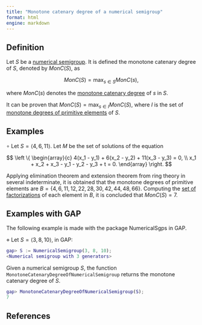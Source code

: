 ```yaml
---
title: "Monotone catenary degree of a numerical semigroup"
format: html
engine: markdown
---
```


<!-- -->

## Definition

Let $S$ be a [numerical semigroup](../Basic-concepts/Numerical-semigroup.qmd). It is defined the monotone catenary degree of $S$, denoted by $MonC(S)$, as

$$
MonC(S) = \max_{s \in S} MonC(s),
$$

where $MonC(s)$ denotes the [monotone catenary degree](Monotone-catenary-degree-element.qmd) of $s$ in $S$.

It can be proven that $MonC(S) = \max_{s \in I} MonC(S)$, where $I$ is the set of [monotone degrees of primitive elements](../Basic-concepts/Degree-of-a-primitive-element.qmd) of $S$.

## Examples

$\circ$ Let $S = \langle 4, 6, 11 \rangle$. Let $M$ be the set of solutions of the equation

$$
\left \{ \begin{array}{c}
  4(x_1 - y_1) + 6(x_2 - y_2) + 11(x_3 - y_3) = 0, \\
  x_1 + x_2 + x_3 - y_1 - y_2 - y_3 + t = 0.
\end{array} \right.
$$

Applying elimination theorem and extension theorem from ring theory in several indeterminate, it is obtained that the monotone degrees of primitive elements are $B = \{4, 6, 11, 12, 22, 28, 30, 42, 44, 48, 66 \}$. Computing the [set of factorizations](../Presentations-NS/Set-of-factorizations.qmd) of each element in $B$, it is concluded that $MonC(S) = 7$.


## Examples with GAP

The following example is made with the package NumericalSgps in GAP.

$\diamond$ Let $S = \langle 3, 8, 10 \rangle$, in GAP:

``` gap
gap> S := NumericalSemigroup(3, 8, 10);
<Numerical semigroup with 3 generators>
```

Given a numerical semigroup $S$, the function `MonotoneCatenaryDegreeOfNumericalSemigroup` returns the monotone catenary degree of $S$.

``` gap
gap> MonotoneCatenaryDegreeOfNumericalSemigroup(S);
7
```

## References
